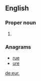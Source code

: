 {{also|EUR|Eur.|-eur|eur-}}
==English==

===Proper noun===
{{en-proper noun}}

# {{abbreviation of|Europe}}

===Anagrams===
* [[rue#English|rue]]
* [[ure#English|ure]]

[[de:eur.]]